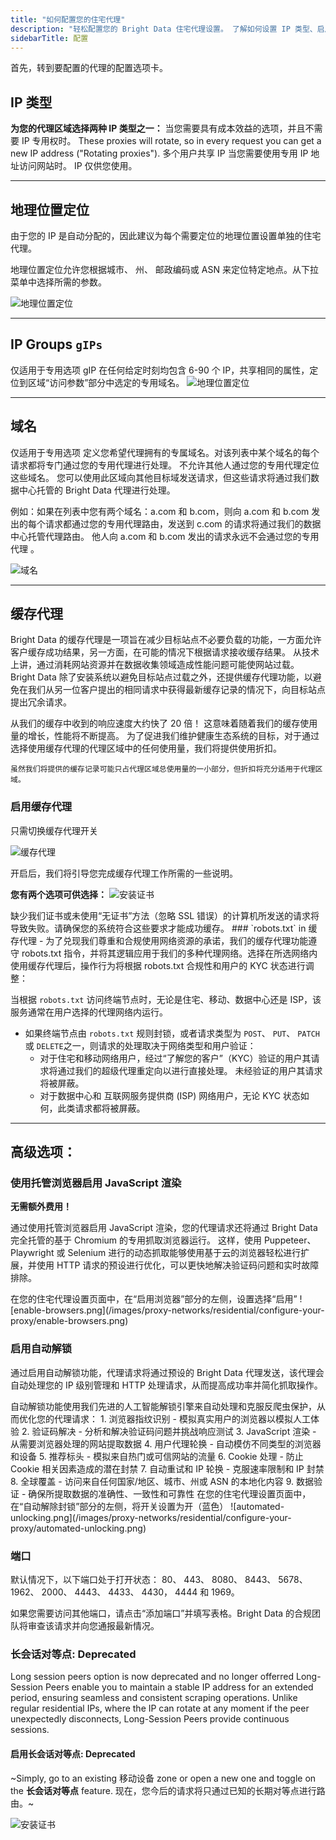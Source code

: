 ```yaml
---
title: "如何配置您的住宅代理"
description: "轻松配置您的 Bright Data 住宅代理设置。 了解如何设置 IP 类型、启用地理位置定位、管理高级选项，如长会话对等点等。"
sidebarTitle: 配置
---
```

首先，转到要配置的代理的配置选项卡。

## IP 类型

**为您的代理区域选择两种 IP 类型之一：**
<CardGroup cols={2}>
  <Card title="共享" href="/proxy-networks/faqs#what-are-ip-types-for-residential-and-mobile-proxy" icon="square-1">
    当您需要具有成本效益的选项，并且不需要 IP 专用权时。 These proxies will rotate, so in every request you can get a new IP address ("Rotating proxies").
    <Note>多个用户共享 IP</Note>
  </Card>
  <Card title="专用 IP" href="/proxy-networks/faqs#what-are-ip-types-for-residential-and-mobile-proxy" icon="square-2">
    当您需要使用专用 IP 地址访问网站时。
    <Note>IP 仅供您使用。</Note>
  </Card>
</CardGroup>

---

## 地理位置定位
<Tip>
  由于您的 IP 是自动分配的，因此建议为每个需要定位的地理位置设置单独的住宅代理。
</Tip>

地理位置定位允许您根据城市、 州、 邮政编码或 ASN 来定位特定地点。从下拉菜单中选择所需的参数。 
<Frame>
  <img src="/images/proxy-networks/residential/geotargeting.png" alt='地理位置定位'/>
</Frame>

---

## IP Groups `gIPs`
<Warning>
  仅适用于专用选项
</Warning>
gIP 在任何给定时刻均包含 6-90 个 IP，共享相同的属性，定位到区域“访问参数”部分中选定的专用域名。
<Frame>
  <img src="/images/proxy-networks/residential/gips.png" alt='地理位置定位'/>
</Frame>

---

## 域名
<Warning>
  仅适用于专用选项
</Warning>
定义您希望代理拥有的专属域名。对该列表中某个域名的每个请求都将专门通过您的专用代理进行处理。 不允许其他人通过您的专用代理定位这些域名。 您可以使用此区域向其他目标域发送请求，但这些请求将通过我们数据中心托管的 Bright Data 代理进行处理。

例如：如果在列表中您有两个域名：a.com 和 b.com，则向 a.com 和 b.com 发出的每个请求都通过您的专用代理路由，发送到 c.com 的请求将通过我们的数据中心托管代理路由。 他人向 a.com 和 b.com 发出的请求永远不会通过您的专用代理 。 
<Frame>
  <img src="/images/proxy-networks/residential/domains.png" alt='域名'/>
</Frame>

---

## 缓存代理
Bright Data 的缓存代理是一项旨在减少目标站点不必要负载的功能，一方面允许客户缓存成功结果，另一方面，在可能的情况下根据请求接收缓存结果。
<AccordionGroup>
  <Accordion title="更健康的生态系统">
    从技术上讲，通过消耗网站资源并在数据收集领域造成性能问题可能使网站过载。 Bright Data 除了安装系统以避免目标站点过载之外，还提供缓存代理功能，以避免在我们从另一位客户提出的相同请求中获得最新缓存记录的情况下，向目标站点提出冗余请求。
  </Accordion>

  <Accordion title="提高了性能">
    从我们的缓存中收到的响应速度大约快了 20 倍！
    这意味着随着我们的缓存使用量的增长，性能将不断提高。
  </Accordion>

  <Accordion title="经济利益">
    为了促进我们维护健康生态系统的目标，对于通过选择使用缓存代理的代理区域中的任何使用量，我们将提供使用折扣。

    虽然我们将提供的缓存记录可能只占代理区域总使用量的一小部分，但折扣将充分适用于代理区域。
  </Accordion>

</AccordionGroup>

### 启用缓存代理
只需切换缓存代理开关
  <Frame>
    <img src="/images/proxy-networks/residential/cache_proxy.png" alt='缓存代理'/>
  </Frame>

开启后，我们将引导您完成缓存代理工作所需的一些说明。

**您有两个选项可供选择：**
<AccordionGroup>
  <Accordion title="安装证书">
    <Frame>
    <img src="/images/proxy-networks/residential/install_certificate.png" alt='安装证书'/>
  </Frame>
  </Accordion>
  <Accordion title="无需证书即可继续">
    缺少我们证书或未使用“无证书”方法（忽略 SSL 错误）的计算机所发送的请求将导致失败。请确保您的系统符合这些要求才能成功缓存。
  </Accordion>
</AccordionGroup>
### `robots.txt` in 缓存代理
- 为了兑现我们尊重和合规使用网络资源的承诺，我们的缓存代理功能遵守 robots.txt 指令，并将其逻辑应用于我们的多种代理网络。选择在所选网络内使用缓存代理后，操作行为将根据 robots.txt 合规性和用户的 KYC 状态进行调整：
  
  当根据 `robots.txt` 访问终端节点时，无论是住宅、移动、数据中心还是 ISP，该服务通常在用户选择的代理网络内运行。

- 如果终端节点由 `robots.txt` 规则封锁，或者请求类型为 `POST`、 `PUT`、 `PATCH`或 `DELETE`之一，则请求的处理取决于网络类型和用户验证：
  - 对于住宅和移动网络用户，经过“了解您的客户”（KYC）验证的用户其请求将通过我们的超级代理重定向以进行直接处理。 未经验证的用户其请求将被屏蔽。
  - 对于数据中心和 互联网服务提供商 (ISP) 网络用户，无论 KYC 状态如何，此类请求都将被屏蔽。
---

## 高级选项：
### 使用托管浏览器启用 JavaScript 渲染
<Tip> **无需额外费用！** </Tip>

通过使用托管浏览器启用 JavaScript 渲染，您的代理请求还将通过 Bright Data 完全托管的基于 Chromium 的专用抓取浏览器运行。 这样，使用 Puppeteer、Playwright 或 Selenium 进行的动态抓取能够使用基于云的浏览器轻松进行扩展，并使用 HTTP 请求的预设进行优化，可以更快地解决验证码问题和实时故障排除。 

<Accordion title="如何启用这项服务？">
在您的住宅代理设置页面中，在“启用浏览器”部分的左侧，设置选择“启用”
<Frame>
![enable-browsers.png](/images/proxy-networks/residential/configure-your-proxy/enable-browsers.png)
</Frame>
</Accordion>

### 启用自动解锁       

通过启用自动解锁功能，代理请求将通过预设的 Bright Data 代理发送，该代理会自动处理您的 IP 级别管理和 HTTP 处理请求，从而提高成功率并简化抓取操作。

<AccordionGroup>
<Accordion title="运行机制：">
自动解锁功能使用我们先进的人工智能解锁引擎来自动处理和克服反爬虫保护，从而优化您的代理请求：  
1. 浏览器指纹识别 - 模拟真实用户的浏览器以模拟人工体验
2. 验证码解决 - 分析和解决验证码问题并挑战响应测试
3. JavaScript 渲染 - 从需要浏览器处理的网站提取数据
4. 用户代理轮换 - 自动模仿不同类型的浏览器和设备
5. 推荐标头 - 模拟来自热门或可信网站的流量
6. Cookie 处理 - 防止 Cookie 相关因素造成的潜在封禁
7. 自动重试和 IP 轮换 - 克服速率限制和 IP 封禁
8. 全球覆盖 - 访问来自任何国家/地区、城市、州或 ASN 的本地化内容
9. 数据验证 - 确保所提取数据的准确性、一致性和可靠性
</Accordion>
<Accordion title="如何启用这项服务？">
在您的住宅代理设置页面中，在“自动解除封锁”部分的左侧，将开关设置为开（蓝色）
<Frame>
![automated-unlocking.png](/images/proxy-networks/residential/configure-your-proxy/automated-unlocking.png)
</Frame>
</Accordion>
</AccordionGroup>

### 端口
默认情况下，以下端口处于打开状态： 80、 443、 8080、 8443、 5678、 1962、 2000、 4443、 4433、 4430， 4444 和 1969。

如果您需要访问其他端口，请点击“添加端口”并填写表格。Bright Data 的合规团队将审查该请求并向您通报最新情况。

### 长会话对等点: Deprecated

<Warning> Long session peers option is now deprecated and no longer offerred </Warning>
Long-Session Peers enable you to maintain a stable IP address for an extended period, ensuring seamless and consistent scraping operations. Unlike regular residential IPs, where the IP can rotate at any moment if the peer unexpectedly disconnects, Long-Session Peers provide continuous sessions.

#### 启用长会话对等点: Deprecated
~Simply, go to an existing 移动设备 zone or open a new one and toggle on the **长会话对等点** feature. 现在，您今后的请求将只通过已知的长期对等点进行路由。~ 

<Frame>
  <img src="/images/proxy-networks/residential/long_session_peers.png" alt='安装证书'/>
</Frame>